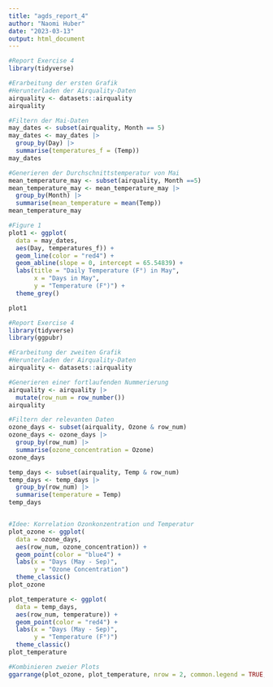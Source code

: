 ```yaml
---
title: "agds_report_4"
author: "Naomi Huber"
date: "2023-03-13"
output: html_document
---
```


```r
#Report Exercise 4
library(tidyverse)

#Erarbeitung der ersten Grafik
#Herunterladen der Airquality-Daten
airquality <- datasets::airquality
airquality

#Filtern der Mai-Daten
may_dates <- subset(airquality, Month == 5)
may_dates <- may_dates |>
  group_by(Day) |>
  summarise(temperatures_f = (Temp))
may_dates

#Generieren der Durchschnittstemperatur von Mai
mean_temperature_may <- subset(airquality, Month ==5)
mean_temperature_may <- mean_temperature_may |>
  group_by(Month) |>
  summarise(mean_temperature = mean(Temp))
mean_temperature_may

#Figure 1
plot1 <- ggplot(
  data = may_dates,
  aes(Day, temperatures_f)) +
  geom_line(color = "red4") +
  geom_abline(slope = 0, intercept = 65.54839) +
  labs(title = "Daily Temperature (F°) in May",
       x = "Days in May",
       y = "Temperature (F°)") + 
  theme_grey()

plot1

```

```r
#Report Exercise 4
library(tidyverse)
library(ggpubr)

#Erarbeitung der zweiten Grafik
#Herunterladen der Airquality-Daten
airquality <- datasets::airquality

#Generieren einer fortlaufenden Nummerierung
airquality <- airquality |>
  mutate(row_num = row_number())
airquality

#Filtern der relevanten Daten
ozone_days <- subset(airquality, Ozone & row_num)
ozone_days <- ozone_days |>
  group_by(row_num) |>
  summarise(ozone_concentration = Ozone)
ozone_days

temp_days <- subset(airquality, Temp & row_num)
temp_days <- temp_days |>
  group_by(row_num) |>
  summarise(temperature = Temp)
temp_days


#Idee: Korrelation Ozonkonzentration und Temperatur
plot_ozone <- ggplot(
  data = ozone_days,
  aes(row_num, ozone_concentration)) +
  geom_point(color = "blue4") +
  labs(x = "Days (May - Sep)",
       y = "Ozone Concentration")
  theme_classic()
plot_ozone

plot_temperature <- ggplot(
  data = temp_days,
  aes(row_num, temperature)) +
  geom_point(color = "red4") +
  labs(x = "Days (May - Sep)",
       y = "Temperature (F°)")
  theme_classic()
plot_temperature

#Kombinieren zweier Plots
ggarrange(plot_ozone, plot_temperature, nrow = 2, common.legend = TRUE, legend = "bottom")
```

